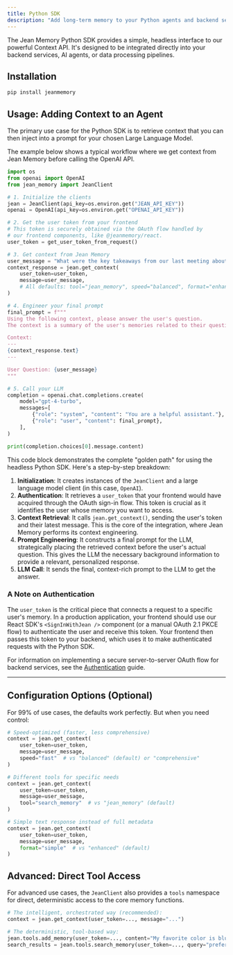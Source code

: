 ```yaml
---
title: Python SDK
description: "Add long-term memory to your Python agents and backend services."
---
```


The Jean Memory Python SDK provides a simple, headless interface to our powerful Context API. It's designed to be integrated directly into your backend services, AI agents, or data processing pipelines.

## Installation

```bash
pip install jeanmemory
```

## Usage: Adding Context to an Agent

The primary use case for the Python SDK is to retrieve context that you can then inject into a prompt for your chosen Large Language Model.

The example below shows a typical workflow where we get context from Jean Memory before calling the OpenAI API.

```python
import os
from openai import OpenAI
from jean_memory import JeanClient

# 1. Initialize the clients
jean = JeanClient(api_key=os.environ.get("JEAN_API_KEY"))
openai = OpenAI(api_key=os.environ.get("OPENAI_API_KEY"))

# 2. Get the user token from your frontend
# This token is securely obtained via the OAuth flow handled by
# our frontend components, like @jeanmemory/react.
user_token = get_user_token_from_request() 

# 3. Get context from Jean Memory
user_message = "What were the key takeaways from our last meeting about Project Phoenix?"
context_response = jean.get_context(
    user_token=user_token,
    message=user_message,
    # All defaults: tool="jean_memory", speed="balanced", format="enhanced"
)

# 4. Engineer your final prompt
final_prompt = f"""
Using the following context, please answer the user's question.
The context is a summary of the user's memories related to their question.

Context:
---
{context_response.text}
---

User Question: {user_message}
"""

# 5. Call your LLM
completion = openai.chat.completions.create(
    model="gpt-4-turbo",
    messages=[
        {"role": "system", "content": "You are a helpful assistant."},
        {"role": "user", "content": final_prompt},
    ],
)

print(completion.choices[0].message.content)

```

This code block demonstrates the complete "golden path" for using the headless Python SDK. Here's a step-by-step breakdown:
1.  **Initialization**: It creates instances of the `JeanClient` and a large language model client (in this case, `OpenAI`).
2.  **Authentication**: It retrieves a `user_token` that your frontend would have acquired through the OAuth sign-in flow. This token is crucial as it identifies the user whose memory you want to access.
3.  **Context Retrieval**: It calls `jean.get_context()`, sending the user's token and their latest message. This is the core of the integration, where Jean Memory performs its context engineering.
4.  **Prompt Engineering**: It constructs a final prompt for the LLM, strategically placing the retrieved context before the user's actual question. This gives the LLM the necessary background information to provide a relevant, personalized response.
5.  **LLM Call**: It sends the final, context-rich prompt to the LLM to get the answer.

### A Note on Authentication

The `user_token` is the critical piece that connects a request to a specific user's memory. In a production application, your frontend should use our React SDK's `<SignInWithJean />` component (or a manual OAuth 2.1 PKCE flow) to authenticate the user and receive this token. Your frontend then passes this token to your backend, which uses it to make authenticated requests with the Python SDK.

For information on implementing a secure server-to-server OAuth flow for backend services, see the [Authentication](/authentication) guide.

---

## Configuration Options (Optional)

For 99% of use cases, the defaults work perfectly. But when you need control:

```python
# Speed-optimized (faster, less comprehensive)
context = jean.get_context(
    user_token=user_token,
    message=user_message,
    speed="fast"  # vs "balanced" (default) or "comprehensive"
)

# Different tools for specific needs
context = jean.get_context(
    user_token=user_token,
    message=user_message,
    tool="search_memory"  # vs "jean_memory" (default)
)

# Simple text response instead of full metadata
context = jean.get_context(
    user_token=user_token,
    message=user_message,
    format="simple"  # vs "enhanced" (default)
)
```

## Advanced: Direct Tool Access

For advanced use cases, the `JeanClient` also provides a `tools` namespace for direct, deterministic access to the core memory functions.

```python
# The intelligent, orchestrated way (recommended):
context = jean.get_context(user_token=..., message="...")

# The deterministic, tool-based way:
jean.tools.add_memory(user_token=..., content="My favorite color is blue.")
search_results = jean.tools.search_memory(user_token=..., query="preferences")
```

